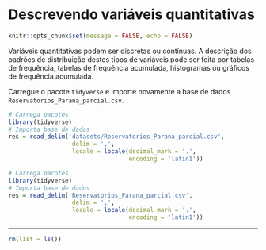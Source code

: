 # Descrevendo variáveis quantitativas {#varquant}

```r
knitr::opts_chunk$set(message = FALSE, echo = FALSE)
```

Variáveis quantitativas podem ser discretas ou contínuas. A descrição dos padrões de distribuição destes tipos de variáveis pode ser feita por tabelas de frequência, tabelas de frequência acumulada, histogramas ou gráficos de frequência acumulada. 

Carregue o pacote `tidyverse` e importe novamente a base de dados `Reservatorios_Parana_parcial.csv`.


```r
# Carrega pacotes
library(tidyverse)
# Importa base de dados 
res = read_delim('datasets/Reservatorios_Parana_parcial.csv',
                  delim = ',',
                  locale = locale(decimal_mark = '.',
                                  encoding = 'latin1'))
```

```r
# Carrega pacotes
library(tidyverse)
# Importa base de dados 
res = read_delim('Reservatorios_Parana_parcial.csv',
                  delim = ',',
                  locale = locale(decimal_mark = '.',
                                  encoding = 'latin1'))
```


___

```r
rm(list = ls())
```

